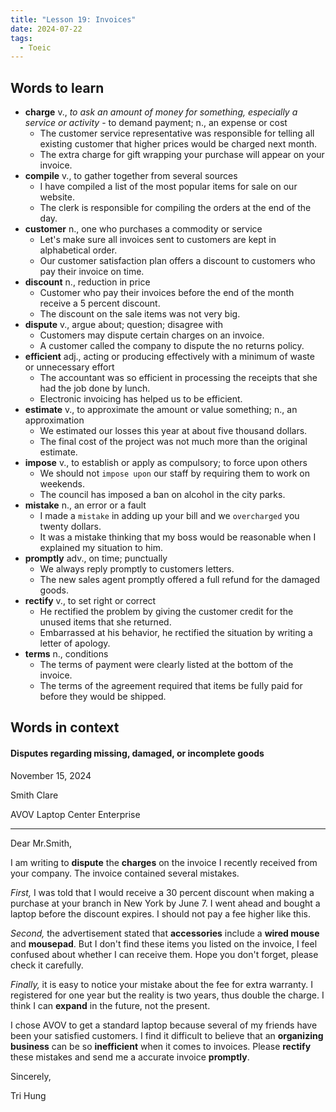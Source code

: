 ```yaml
---
title: "Lesson 19: Invoices"
date: 2024-07-22
tags:
  - Toeic
---
```

## Words to learn
- **charge** v., *to ask an amount of money for something, especially a service or activity* - to demand payment; n., an expense or cost
  - The customer service representative was responsible for telling all existing customer that higher prices would be charged next month.
  - The extra charge for gift wrapping your purchase will appear on your invoice.
- **compile** v., to gather together from several sources
  - I have compiled a list of the most popular items for sale on our website.
  - The clerk is responsible for compiling the orders at the end of the day.
- **customer** n., one who purchases a commodity or service
  - Let's make sure all invoices sent to customers are kept in alphabetical order.
  - Our customer satisfaction plan offers a discount to customers who pay their invoice on time.
- **discount** n., reduction in price
  - Customer who pay their invoices before the end of the month receive a 5 percent discount.
  - The discount on the sale items was not very big.
- **dispute** v., argue about; question; disagree with
  - Customers may dispute certain charges on an invoice.
  - A customer called the company to dispute the no returns policy.
- **efficient** adj., acting or producing effectively with a minimum of waste or unnecessary effort
  - The accountant was so efficient in processing the receipts that she had the job done by lunch.
  - Electronic invoicing has helped us to be efficient.
- **estimate** v., to approximate the amount or value something; n., an approximation
  - We estimated our losses this year at about five thousand dollars.
  - The final cost of the project was not much more than the original estimate.
- **impose** v., to establish or apply as compulsory; to force upon others
  - We should not `impose upon` our staff by requiring them to work on weekends.
  - The council has imposed a ban on alcohol in the city parks.
- **mistake** n., an error or a fault
  - I made a `mistake` in adding up your bill and we `overcharged` you twenty dollars.
  - It was a mistake thinking that my boss would be reasonable when I explained my situation to him.
- **promptly** adv., on time; punctually 
  - We always reply promptly to customers letters.
  - The new sales agent promptly offered a full refund for the damaged goods.
- **rectify** v., to set right or correct
  - He rectified the problem by giving the customer credit for the unused items that she returned.
  - Embarrassed at his behavior, he rectified the situation by writing a letter of apology.
- **terms** n., conditions
  - The terms of payment were clearly listed at the bottom of the invoice.
  - The terms of the agreement required that items be fully paid for before they would be shipped.

## Words in context

#### Disputes regarding missing, damaged, or incomplete goods

November 15, 2024

Smith Clare

AVOV Laptop Center Enterprise

<hr/>

Dear Mr.Smith,

I am writing to **dispute** the **charges** on the invoice I recently received from your company. The invoice contained several mistakes.

*First,* I was told that I would receive a 30 percent discount when making a purchase at your branch in New York by June 7. I went ahead and bought a laptop before the discount expires. I should not pay a fee higher like this.

*Second,* the advertisement stated that **accessories** include a **wired mouse** and **mousepad**. But I don't find these items you listed on the invoice, I feel confused about whether I can receive them. Hope you don't forget, please check it carefully.

*Finally,* it is easy to notice your mistake about the fee for extra warranty. I registered for one year but the reality is two years, thus double the charge. I think I can **expand** in the future, not the present.

I chose AVOV to get a standard laptop because several of my friends have been your satisfied customers. I find it difficult to believe that an **organizing business** can be so **inefficient** when it comes to invoices. Please **rectify** these mistakes and send me a accurate invoice **promptly**.

Sincerely,

Tri Hung